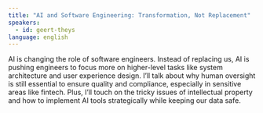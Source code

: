 ```yaml
---
title: "AI and Software Engineering: Transformation, Not Replacement"
speakers:
  - id: geert-theys
language: english
---
```


AI is changing the role of software engineers. Instead of replacing us, AI is pushing engineers to focus more on higher-level tasks like system architecture
and user experience design. I’ll talk about why human oversight is still essential to ensure quality and compliance, especially in sensitive areas like fintech.
Plus, I’ll touch on the tricky issues of intellectual property and how to implement AI tools strategically while keeping our data safe.



